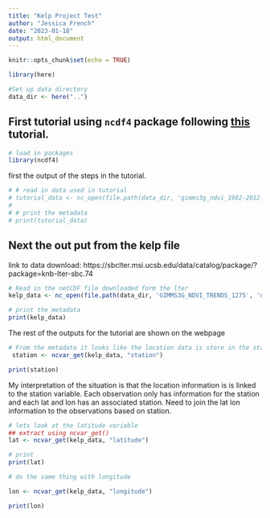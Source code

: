 ```yaml
---
title: "Kelp Project Test"
author: "Jessica French"
date: "2023-01-18"
output: html_document
---
```


```r
knitr::opts_chunk$set(echo = TRUE)
```
```r
library(here)

#Set up data directory
data_dir <- here("..")
```


## First tutorial using `ncdf4` package following [this](https://rpubs.com/boyerag/297592) tutorial. 

```r
# load in packages
library(ncdf4)

```


first the output of the steps in the tutorial. 


```r
# # read in data used in tutorial
# tutorial_data <- nc_open(file.path(data_dir, 'gimms3g_ndvi_1982-2012.nc4'))
# 
# # print the metadata
# print(tutorial_data)
```


## Next the out put from the kelp file

link to data download: https://sbclter.msi.ucsb.edu/data/catalog/package/?package=knb-lter-sbc.74
```r
# Read in the netCDF file downloaded form the lter 
kelp_data <- nc_open(file.path(data_dir, 'GIMMS3G_NDVI_TRENDS_1275', 'data','LandsatKelpBiomass_2022_Q4_withmetadata.nc'))

# print the metadata
print(kelp_data)
```
The rest of the outputs for the tutorial are shown on the webpage

```r
# From the metadata it looks like the location data is store in the station variable. Extract station variable and look at it 
 station <- ncvar_get(kelp_data, "station")

print(station)
```
My interpretation of the situation is that the location information is is linked to the station variable. Each observation only has information for the station and each lat and lon has an associated station. Need to join the lat lon information to the observations based on station. 


```r
# lets look at the latitude variable
## extract using ncvar_get()
lat <- ncvar_get(kelp_data, "latitude")

# print
print(lat)
```

```r
# do the same thing with longitude

lon <- ncvar_get(kelp_data, "longitude")

print(lon)
```

